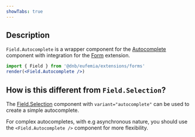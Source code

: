 ```yaml
---
showTabs: true
---
```


## Description

`Field.Autocomplete` is a wrapper component for the [Autocomplete](/uilib/components/autocomplete) component with integration for the [Form](/uilib/extensions/forms/getting-started) extension.

```jsx
import { Field } from '@dnb/eufemia/extensions/forms'
render(<Field.Autocomplete />)
```

## How is this different from `Field.Selection`?

The [Field.Selection](/uilib/extensions/forms/base-fields/Selection/) component with `variant="autocomplete"` can be used to create a simple autocomplete.

For complex autocompletes, with e.g asynchronous nature, you should use the `<Field.Autocomplete />` component for more flexibility.
